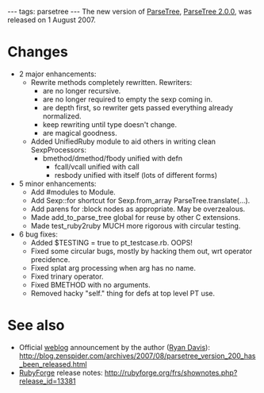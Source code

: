 ---
tags: parsetree
---
The new version of [[ParseTree]], [[ParseTree 2.0.0]], was released on 1 August 2007.

= Changes =

* 2 major enhancements:
** Rewrite methods completely rewritten. Rewriters:
*** are no longer recursive.
*** are no longer required to empty the sexp coming in.
*** are depth first, so rewriter gets passed everything already normalized.
*** keep rewriting until type doesn't change.
*** are magical goodness.
** Added UnifiedRuby module to aid others in writing clean SexpProcessors:
*** bmethod/dmethod/fbody unified with defn
**** fcall/vcall unified with call
**** resbody unified with itself (lots of different forms)
* 5 minor enhancements:
** Add #modules to Module.
** Add Sexp::for shortcut for Sexp.from_array ParseTree.translate(...).
** Add parens for :block nodes as appropriate. May be overzealous.
** Made add_to_parse_tree global for reuse by other C extensions.
** Made test_ruby2ruby MUCH more rigorous with circular testing.
* 6 bug fixes:
** Added $TESTING = true to pt_testcase.rb. OOPS!
** Fixed some circular bugs, mostly by hacking them out, wrt operator precidence.
** Fixed splat arg processing when arg has no name.
** Fixed trinary operator.
** Fixed BMETHOD with no arguments.
** Removed hacky "self." thing for defs at top level PT use.

= See also =

* Official [[weblog]] announcement by the author ([[Ryan Davis]]): http://blog.zenspider.com/archives/2007/08/parsetree_version_200_has_been_released.html
* [[RubyForge]] release notes: http://rubyforge.org/frs/shownotes.php?release_id=13381
